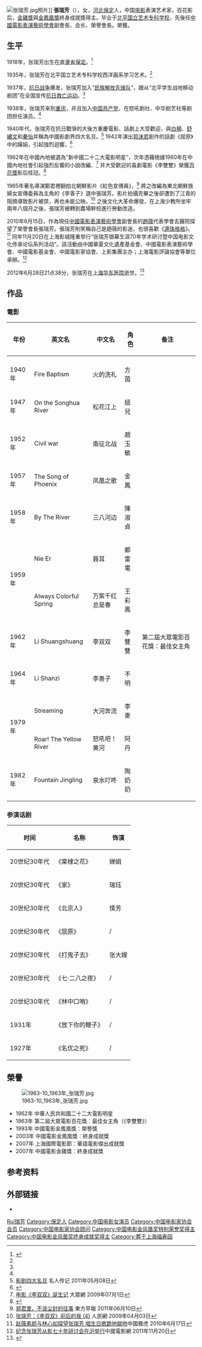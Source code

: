 {{藝人
| 姓名 = 張瑞芳
| 類型 = 女演員
| 圖片 = Zhang Ruifang.jpg
| 圖片尺寸 = 220px
| 圖片簡介 = 张瑞芳《东亚之光》的照片
| 英文名 = 
| 其他藝名 =
| 國籍 = {{PRC}}
| 民族 = [[汉族|汉族]]
| 籍貫 = 
| birth_date  = 1918年6月15日
| 出生地點 = {{CHN-1912}}[[直隶省|直隶省]][[保定縣|保定縣]]
| 逝世日期 = {{death date and age|2012|6|28|1918|6|15}}
| death_place= {{CHN-1949}}[[上海市|上海市]][[華東醫院|華東醫院]]
| 職業 = 演員
| 語言 = [[國語|國語]]
| 教育程度 =北平国立艺术专科学校
| 宗教信仰 = [[中国共产党|中国共产党]]
| 配偶 =
| 代表作 = 《[[松花江上_(1947年电影)|松花江上]]》<br />《棠棣之花》<br />《屈原》<br />《家》<br />《北京人》
| 活躍年代 = 1938年-2012年
| 網站 = 
| 相關團體 = 
| 獎項 = '''[[百花奖|百花奖]]'''<br>'''最佳女主角'''<br>1963年 《李双双》
| IMDb = 1278106
}}
[[File:张瑞芳.jpg|thumb]]照片]]
'''張瑞芳'''（{{bd|1918年|6月15日|2012年|6月28日|catIdx=Zhang張瑞芳}}），女，[[河北|河北]][[保定|保定]]人，中国[[电影|电影]]表演艺术家，百花影后，[[金雞獎|金雞獎]]與[[金鳳凰獎|金鳳凰獎]]終身成就獎得主。毕业于[[北平国立艺术专科学校|北平国立艺术专科学校]]，先後任[[中國電影表演藝術學會|中國電影表演藝術學會]]副會長、会长、榮譽會長。榮獲。

== 生平 ==
1918年，张瑞芳出生在[[直隶省|直隶省]][[保定|保定]]。<ref name=" fish" >{{cite web |url=http://ent.ifeng.com/idolnews/mainland/detail_2012_06/29/15652678_0.shtml |title=电影艺术家张瑞芳病逝 塑造李双双形象深入人心 |accessdate=2012-06-29 |publisher=凤凰网 |work=京华时报 王鹏 |language=zh-cn |archive-date=2012-07-02 |archive-url=https://web.archive.org/web/20120702053805/http://ent.ifeng.com/idolnews/mainland/detail_2012_06/29/15652678_0.shtml |dead-url=no }}</ref>

1935年，张瑞芳在北平国立艺术专科学校西洋画系学习艺术。<ref name=" fish" />

1937年，[[抗日战争|抗日战争]]爆发，张瑞芳加入“[[民族解放先锋队|民族解放先锋队]]”，跟从“北平学生战地移动剧团”在全国宣传[[抗日救亡运动|抗日救亡运动]]。<ref name=" fish" />

1938年，张瑞芳来到[[重庆|重庆]]，并且加入[[中国共产党|中国共产党]]，在怒吼剧社、中华剧艺社等剧团担任演员。<ref name=" fish" />

1940年代，张瑞芳在抗日戰爭的大後方重慶電影、話劇上大受歡迎，與[[白楊_(演员)|白楊]]、[[舒繡文|舒繡文]]和[[秦怡|秦怡]]并稱為中國影劇界四大名旦。<ref>[http://www.hao1111.cn/plus/view.php?aid=13425 影剧四大名旦] {{Wayback|url=http://www.hao1111.cn/plus/view.php?aid=13425 |date=20120325004802 }} 名人传记  2011年05月08日</ref> 1942年演出[[郭沫若|郭沫若]]創作的話劇《屈原》中的嬋娟，引起強烈迴響。<ref>{{Cite web|title=百花女神张瑞芳|url=http://shuangyashan.dbw.cn/system/2010/09/17/052730258.shtml|accessdate=2010-09-17|work=雙鴨山新聞網|archiveurl=https://web.archive.org/web/20130525200756/http://shuangyashan.dbw.cn/system/2010/09/17/052730258.shtml|archivedate=2013-05-25}}</ref>

1962年在中國內地被選為“新中國二十二大電影明星”，次年憑藉根據1960年在中國內地社會引起強烈反響的小說改編、<ref>[http://www.dzwww.com/2009/hrh/20/1963/200907/t20090701_4860216.htm  电影《李双双》诞生记] {{Wayback|url=http://www.dzwww.com/2009/hrh/20/1963/200907/t20090701_4860216.htm |date=20190820142312 }}大眾網 2009年07月1日</ref> 并大受歡迎的喜劇電影《李雙雙》榮獲[[百花獎|百花獎]]影后桂冠。<ref>{{Cite web|title=中国第一代才艺双馨女星|url=http://jiamusi.dbw.cn/system/2011/05/20/053177246.shtml|accessdate=2011-05-20|work=佳木斯日報|archiveurl=https://web.archive.org/web/20110723120815/http://jiamusi.dbw.cn/system/2011/05/20/053177246.shtml|archivedate=2011-07-23}}</ref>

1965年著名導演鄭君裡翻拍北朝鮮影片《紅色宣傳員》，<ref>[http://ent.ifeng.com/zz/detail_2011_06/10/6929701_0.shtml 郑君里，不该尘封的往事] {{Wayback|url=http://ent.ifeng.com/zz/detail_2011_06/10/6929701_0.shtml |date=20190824020038 }}東方早報 2011年06月10日</ref> 將之改編為東北朝鮮族婦女宣傳委員為主角的《李善子》選中張瑞芳。影片拍攝完畢之後卻遭到了江青的阻撓導致影片被禁，再也未能公映。<ref>[http://dangshi.people.com.cn/GB/144956/9077098.html 张瑞芳：《李双双》前后的我 (4)] {{Wayback|url=http://dangshi.people.com.cn/GB/144956/9077098.html |date=20160304084727 }}人民網 2009年04月03日</ref> 之後文化大革命爆發，在上海少教所坐牢兩年八個月之後，張瑞芳被轉到農場幹校進行勞動改造。

2010年6月15日，作為現任[[中國電影表演藝術學會|中國電影表演藝術學會]]副會長的[[趙薇|趙薇]]代表學會去醫院探望了榮譽會長張瑞芳。張瑞芳則笑稱自己是趙薇的影迷，也很喜歡《[[還珠格格|還珠格格]]》。<ref>[http://ent.cn.yahoo.com/newspic/ent/9522/ 赵薇素颜与林心如探望张瑞芳 唱生日歌跪地献吻]{{dead link|date=2018年2月 |bot=InternetArchiveBot |fix-attempted=yes }}中國雅虎 2010年6月17日</ref> 同年11月20日在上海影城隆重举行“张瑞芳银幕生涯70年学术研讨暨中国电影文化传承论坛系列活动”。該活動由中國華夏文化遺產基金會、中國電影表演藝術學會、中國電影基金會、中國電影家協會、上影集團主办；上海電影評論協會等單位承辦。<ref>[http://news.chinafilm.com/201011/2664667.html 纪念张瑞芳从影七十年研讨会在沪举行]{{dead link|date=2018年2月 |bot=InternetArchiveBot |fix-attempted=yes }}中國電影網 2011年11月20日</ref>

2012年6月28日21点38分，张瑞芳在[[上海|上海]][[华东医院|华东医院]]逝世。<ref>{{Cite web|title=电影表演艺术家张瑞芳病逝 曾饰演李双双|url=http://news.inewsweek.cn/news-27322.html|accessdate=2012-06-29|work=中国新闻周刊|archiveurl=https://web.archive.org/web/20120831121605/http://news.inewsweek.cn/news-27322.html|archivedate=2012-08-31}}</ref>

== 作品 ==
=== 電影 ===
{| class="wikitable"
|-
! 年份
! 英文名
! 中文名
!  角色
! 备注
|-
|-
| 1940年 || Fire Baptism || 火的洗礼 || 方茵 || 
|-
| 1947年 || On the Songhua River || 松花江上 || 妞兒|| 
|-
| 1952年 || Civil war ||  南征北战 || 趙玉敏 || 
|-
| 1957年 || The Song of Phoenix || 凤凰之歌 || 金鳳 || 
|-
| 1958年 || By The River || 三八河边 ||陳淑貞 || 
|-
| rowspan=2 | 1959年 || Nie Er || 聂耳 || 鄭雷電 || 
|-
|  Always Colorful Spring || 万紫千红总是春 || 王彩鳳 || 
|-
| 1962年 || Li Shuangshuang || 李双双 ||李雙雙 || 第二屆大眾電影百花獎：最佳女主角
|-
| 1964年 || Li Shanzi || 李善子 || 不明 ||  
|-
| rowspan=2 | 1979年 || Streaming || 大河奔流 || 李麥 || 
|-
|  Roar! The Yellow River || 怒吼吧！黄河 || 阿丹 || 
|-
| 1982年 || Fountain Jingling  || 泉水叮咚 || 陶奶奶 ||
|}

=== 参演话剧 ===
{| class="wikitable"
!时间
!名称
!饰演
|-
| colspan="1" rowspan="1" |20世纪30年代
| colspan="1" rowspan="1" |《棠棣之花》
| colspan="1" rowspan="1" |婵娟
|-
| colspan="1" rowspan="1" |20世纪30年代
| colspan="1" rowspan="1" |《家》
| colspan="1" rowspan="1" |瑞珏
|-
| colspan="1" rowspan="1" |20世纪30年代
| colspan="1" rowspan="1" |《北京人》
| colspan="1" rowspan="1" |愫芳
|-
|20世纪30年代
|《屈原》
| colspan="1" rowspan="1" |/
|-
| colspan="1" rowspan="1" |20世纪30年代
| colspan="1" rowspan="1" |《打鬼子去》
| colspan="1" rowspan="1" |张大嫂
|-
| colspan="1" rowspan="1" |20世纪30年代
| colspan="1" rowspan="1" |《七·二八之夜》
| colspan="1" rowspan="1" |/
|-
| colspan="1" rowspan="1" |20世纪30年代
| colspan="1" rowspan="1" |《林中口哨》
| colspan="1" rowspan="1" |/
|-
| colspan="1" rowspan="1" |1931年
| colspan="1" rowspan="1" |《放下你的鞭子》
| colspan="1" rowspan="1" |/
|-
| colspan="1" rowspan="1" |1927年
| colspan="1" rowspan="1" |《名优之死》
| colspan="1" rowspan="1" |/<br />
|}

== 榮譽 ==
[[File:1963-10_1963年_张瑞芳.jpg|thumb]]
*1962年 中華人民共和國二十二大電影明星
*1963年 第二屆大眾電影百花獎：最佳女主角（《李雙雙》）
*1993年 中國電影金鳳凰獎：榮譽獎
*2003年 中國電影金鳳凰獎：終身成就獎
*2007年 上海國際電影節：華語電影傑出成就獎
*2007年 中國電影金雞獎：終身成就獎

== 参考资料 ==
{{reflist}} 

== 外部链接 ==
* {{IMDb name|id=1278106|name=张瑞芳}}

{{中国电影工作者协会第三届理事会}}
{{中国电影家协会第四届理事会}}
{{中国电影家协会第六届理事会}}
{{中国电影家协会第七届理事会}}
{{中国电影家协会第八届理事会}}
{{中国文学艺术界联合会第三届全国委员会}}
{{中国文学艺术界联合会第四届全国委员会}}
{{中国文学艺术界联合会第六届全国委员会}}
{{中国文学艺术界联合会第七届全国委员会}}
{{中国文学艺术界联合会第八届全国委员会}}
{{中国文学艺术界联合会第九届全国委员会}}
{{大众电影百花奖最佳女主角}}
{{新中国人民演员}}
{{1905-2004年中国电影百位优秀演员}}
{{国家有突出贡献电影艺术家}}
{{中国电影金凤凰奖|nocat}}
{{中国电影金鸡奖终身成就奖}}

{{Authority control}}
{{DEFAULTSORT:Zhang張瑞芳}}
[[Category:张姓|Rui瑞芳]]
[[Category:保定人|Category:保定人]]
[[Category:中国电影女演员|Category:中国电影女演员]]
[[Category:中国电影家协会会员|Category:中国电影家协会会员]]
[[Category:中国电影家协会顾问|Category:中国电影家协会顾问]]
[[Category:中国电影金凤凰奖特别荣誉奖得主|Category:中国电影金凤凰奖特别荣誉奖得主]]
[[Category:中国电影金凤凰奖终身成就奖得主|Category:中国电影金凤凰奖终身成就奖得主]]
[[Category:葬于上海福寿园|Category:葬于上海福寿园]]